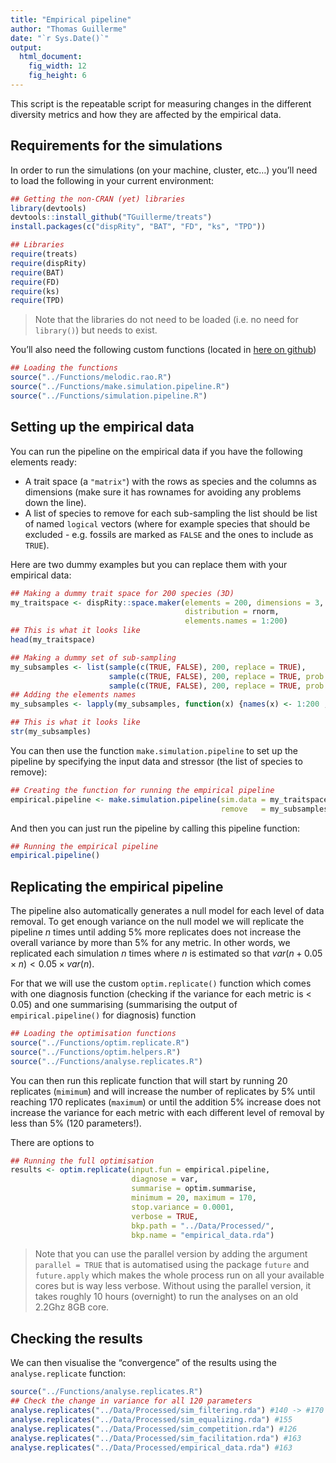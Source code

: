 ```yaml
---
title: "Empirical pipeline"
author: "Thomas Guillerme"
date: "`r Sys.Date()`"
output:
  html_document:
    fig_width: 12
    fig_height: 6
---
```


This script is the repeatable script for measuring changes in the different diversity metrics and how they are affected by the empirical data. 

## Requirements for the simulations

In order to run the simulations (on your machine, cluster, etc...) you'll need to load the following in your current environment:

```r
## Getting the non-CRAN (yet) libraries
library(devtools)
devtools::install_github("TGuillerme/treats")
install.packages(c("dispRity", "BAT", "FD", "ks", "TPD"))
```

```r
## Libraries
require(treats)
require(dispRity)
require(BAT)
require(FD)
require(ks)
require(TPD)
```

> Note that the libraries do not need to be loaded (i.e. no need for `library()`) but needs to exist.

You'll also need the following custom functions (located in [here on github](https://github.com/TGuillerme/eco_metrics_simulations/tree/master/Functions))

```r
## Loading the functions
source("../Functions/melodic.rao.R")
source("../Functions/make.simulation.pipeline.R")
source("../Functions/simulation.pipeline.R")
```

## Setting up the empirical data

You can run the pipeline on the empirical data if you have the following elements ready:

 * A trait space (a `"matrix"`) with the rows as species and the columns as dimensions (make sure it has rownames for avoiding any problems down the line).
 * A list of species to remove for each sub-sampling the list should be list of named `logical` vectors (where for example species that should be excluded - e.g. fossils are marked as `FALSE` and the ones to include as `TRUE`).

Here are two dummy examples but you can replace them with your empirical data:

```r
## Making a dummy trait space for 200 species (3D)
my_traitspace <- dispRity::space.maker(elements = 200, dimensions = 3,
                                       distribution = rnorm,
                                       elements.names = 1:200)
## This is what it looks like
head(my_traitspace)

## Making a dummy set of sub-sampling
my_subsamples <- list(sample(c(TRUE, FALSE), 200, replace = TRUE),
                      sample(c(TRUE, FALSE), 200, replace = TRUE, prob = c(0.75, 0.25)),
                      sample(c(TRUE, FALSE), 200, replace = TRUE, prob = c(0.90, 0.10)))
## Adding the elements names
my_subsamples <- lapply(my_subsamples, function(x) {names(x) <- 1:200 ; return(x)})

## This is what it looks like
str(my_subsamples)
```

You can then use the function `make.simulation.pipeline` to set up the pipeline by specifying the input data and stressor (the list of species to remove):

```r
## Creating the function for running the empirical pipeline
empirical.pipeline <- make.simulation.pipeline(sim.data = my_traitspace,
                                               remove   = my_subsamples)
```

And then you can just run the pipeline by calling this pipeline function:

```r
## Running the empirical pipeline
empirical.pipeline()
```

## Replicating the empirical pipeline

The pipeline also automatically generates a null model for each level of data removal.
To get enough variance on the null model we will replicate the pipeline $n$ times until adding 5% more replicates does not increase the overall variance by more than 5% for any metric.
In other words, we replicated each simulation $n$ times where $n$ is estimated so that $var(n + 0.05 \times n) < 0.05 \times var(n)$.

For that we will use the custom `optim.replicate()` function which comes with one diagnosis function (checking if the variance for each metric is < 0.05) and one summarising (summarising the output of `empirical.pipeline()` for diagnosis) function

```r
## Loading the optimisation functions
source("../Functions/optim.replicate.R")
source("../Functions/optim.helpers.R")
source("../Functions/analyse.replicates.R")
```

You can then run this replicate function that will start by running 20 replicates (`mimimum`) and will increase the number of replicates by 5% until reaching 170 replicates (`maximum`) or until the addition 5% increase does not increase the variance for each metric with each different level of removal by less than 5% (120 parameters!).

There are options to 

```r
## Running the full optimisation
results <- optim.replicate(input.fun = empirical.pipeline,
                           diagnose = var,
                           summarise = optim.summarise,
                           minimum = 20, maximum = 170,
                           stop.variance = 0.0001,
                           verbose = TRUE,
                           bkp.path = "../Data/Processed/",
                           bkp.name = "empirical_data.rda")
```

> Note that you can use the parallel version by adding the argument `parallel = TRUE` that is automatised using the package `future` and `future.apply` which makes the whole process run on all your available cores but is way less verbose. Without using the parallel version, it takes roughly 10 hours (overnight) to run the analyses on an old 2.2Ghz 8GB core.

## Checking the results

We can then visualise the "convergence" of the results using the `analyse.replicate` function:

```r
source("../Functions/analyse.replicates.R")
## Check the change in variance for all 120 parameters
analyse.replicates("../Data/Processed/sim_filtering.rda") #140 -> #170
analyse.replicates("../Data/Processed/sim_equalizing.rda") #155
analyse.replicates("../Data/Processed/sim_competition.rda") #126
analyse.replicates("../Data/Processed/sim_facilitation.rda") #163
analyse.replicates("../Data/Processed/empirical_data.rda") #163
```
